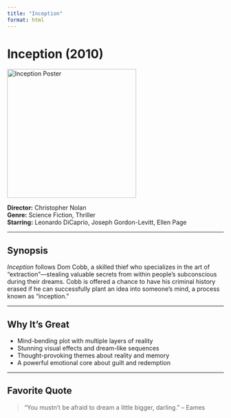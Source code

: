 ```yaml
---
title: "Inception"
format: html
---
```


# Inception (2010)
<img src="inception.jpg" alt="Inception Poster" width="300" />

**Director:** Christopher Nolan  
**Genre:** Science Fiction, Thriller  
**Starring:** Leonardo DiCaprio, Joseph Gordon-Levitt, Ellen Page

---

## Synopsis

*Inception* follows Dom Cobb, a skilled thief who specializes in the art of "extraction"—stealing valuable secrets from within people's subconscious during their dreams. Cobb is offered a chance to have his criminal history erased if he can successfully plant an idea into someone's mind, a process known as "inception."

---

## Why It's Great

- Mind-bending plot with multiple layers of reality  
- Stunning visual effects and dream-like sequences  
- Thought-provoking themes about reality and memory  
- A powerful emotional core about guilt and redemption

---

## Favorite Quote

> "You mustn't be afraid to dream a little bigger, darling." – Eames

